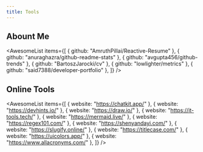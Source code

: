```yaml
---
title: Tools
---
```


## Abount Me

<AwesomeList
  items={[
    { github: "AmruthPillai/Reactive-Resume" },
    { github: "anuraghazra/github-readme-stats" },
    { github: "avgupta456/github-trends" },
    { github: "BartoszJarocki/cv" },
    { github: "lowlighter/metrics" },
    { github: "said7388/developer-portfolio" },
  ]}
/>

## Online Tools

<AwesomeList
  items={[
    { website: "https://chatkit.app/" },
    { website: "https://devhints.io/" },
    { website: "https://draw.io/" },
    { website: "https://it-tools.tech/" },
    { website: "https://mermaid.live/" },
    { website: "https://regex101.com/" },
    { website: "https://shenyandayi.com/" },
    { website: "https://slugify.online/" },
    { website: "https://titlecase.com/" },
    { website: "https://uicolors.app/" },
    { website: "https://www.allacronyms.com/" },
  ]}
/>
